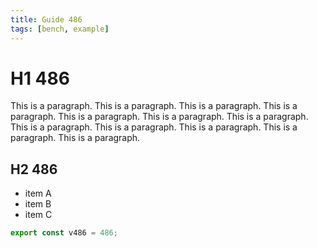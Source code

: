 ```yaml
---
title: Guide 486
tags: [bench, example]
---
```


# H1 486

This is a paragraph. This is a paragraph. This is a paragraph. This is a paragraph. This is a paragraph. This is a paragraph. This is a paragraph. This is a paragraph. This is a paragraph. This is a paragraph. This is a paragraph. This is a paragraph. 

## H2 486

- item A
- item B
- item C

```ts
export const v486 = 486;
```